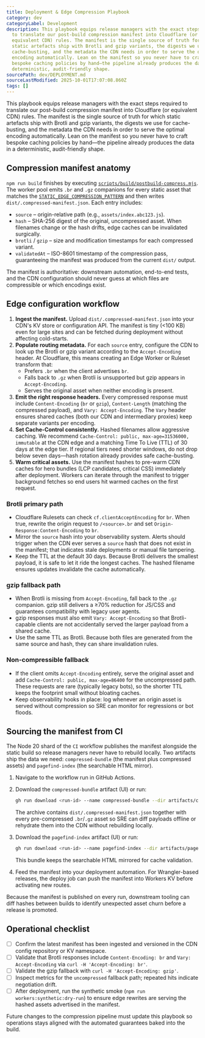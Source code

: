 ```yaml
---
title: Deployment & Edge Compression Playbook
category: dev
categoryLabel: Development
description: This playbook equips release managers with the exact steps required
  to translate our post-build compression manifest into Cloudflare (or
  equivalent CDN) rules. The manifest is the single source of truth for which
  static artefacts ship with Brotli and gzip variants, the digests we use for
  cache-busting, and the metadata the CDN needs in order to serve the optimal
  encoding automatically. Lean on the manifest so you never have to craft
  bespoke caching policies by hand—the pipeline already produces the data in a
  deterministic, audit-friendly shape.
sourcePath: dev/DEPLOYMENT.md
sourceLastModified: 2025-10-01T17:07:08.860Z
tags: []
---
```


This playbook equips release managers with the exact steps required to translate our
post-build compression manifest into Cloudflare (or equivalent CDN) rules. The
manifest is the single source of truth for which static artefacts ship with Brotli
and gzip variants, the digests we use for cache-busting, and the metadata the CDN
needs in order to serve the optimal encoding automatically. Lean on the manifest so
you never have to craft bespoke caching policies by hand—the pipeline already
produces the data in a deterministic, audit-friendly shape.

## Compression manifest anatomy

`npm run build` finishes by executing [`scripts/build/postbuild-compress.mjs`](https://github.com/apotheon-ai/apotheon.ai/blob/main/scripts/build/postbuild-compress.mjs).
The worker pool emits `.br` and `.gz` companions for every static asset that matches
the [`STATIC_EDGE_COMPRESSION_PATTERN`](https://github.com/apotheon-ai/apotheon.ai/blob/main/config/build/compression.mjs) and then
writes `dist/.compressed-manifest.json`. Each entry includes:

- `source` – origin-relative path (e.g., `assets/index.abc123.js`).
- `hash` – SHA-256 digest of the original, uncompressed asset. When filenames change
  or the hash drifts, edge caches can be invalidated surgically.
- `brotli` / `gzip` – size and modification timestamps for each compressed variant.
- `validatedAt` – ISO-8601 timestamp of the compression pass, guaranteeing the
  manifest was produced from the current `dist/` output.

The manifest is authoritative: downstream automation, end-to-end tests, and the CDN
configuration should never guess at which files are compressible or which encodings
exist.

## Edge configuration workflow

1. **Ingest the manifest.** Upload `dist/.compressed-manifest.json` into your CDN's
   KV store or configuration API. The manifest is tiny (&lt;100 KB) even for large
   sites and can be fetched during deployment without affecting cold-starts.
2. **Populate routing metadata.** For each `source` entry, configure the CDN to look
   up the Brotli or gzip variant according to the `Accept-Encoding` header. At
   Cloudflare, this means creating an Edge Worker or Ruleset transform that:
   - Prefers `.br` when the client advertises `br`.
   - Falls back to `.gz` when Brotli is unsupported but gzip appears in
     `Accept-Encoding`.
   - Serves the original asset when neither encoding is present.
3. **Emit the right response headers.** Every compressed response must include
   `Content-Encoding` (`br` or `gzip`), `Content-Length` (matching the compressed
   payload), and `Vary: Accept-Encoding`. The `Vary` header ensures shared caches
   (both our CDN and intermediary proxies) keep separate variants per encoding.
4. **Set Cache-Control consistently.** Hashed filenames allow aggressive caching.
   We recommend `Cache-Control: public, max-age=31536000, immutable` at the CDN edge
   and a matching Time To Live (TTL) of 30 days at the edge tier. If regional tiers
   need shorter windows, do not drop below seven days—hash rotation already provides
   safe cache-busting.
5. **Warm critical assets.** Use the manifest hashes to pre-warm CDN caches for
   hero bundles (LCP candidates, critical CSS) immediately after deployment. Workers
   can iterate through the manifest to trigger background fetches so end users hit
   warmed caches on the first request.

### Brotli primary path

- Cloudflare Rulesets can check `cf.clientAcceptEncoding` for `br`. When true,
  rewrite the origin request to `/<source>.br` and set `Origin-Response:Content-Encoding`
  to `br`.
- Mirror the `source` hash into your observability system. Alerts should trigger when
  the CDN ever serves a `source` hash that does not exist in the manifest; that
  indicates stale deployments or manual file tampering.
- Keep the TTL at the default 30 days. Because Brotli delivers the smallest payload,
  it is safe to let it ride the longest caches. The hashed filename ensures updates
  invalidate the cache automatically.

### gzip fallback path

- When Brotli is missing from `Accept-Encoding`, fall back to the `.gz` companion.
  gzip still delivers a ≥70% reduction for JS/CSS and guarantees compatibility with
  legacy user agents.
- gzip responses must also emit `Vary: Accept-Encoding` so that Brotli-capable
  clients are not accidentally served the larger payload from a shared cache.
- Use the same TTL as Brotli. Because both files are generated from the same source
  and hash, they can share invalidation rules.

### Non-compressible fallback

- If the client omits `Accept-Encoding` entirely, serve the original asset and add
  `Cache-Control: public, max-age=86400` for the uncompressed path. These requests
  are rare (typically legacy bots), so the shorter TTL keeps the footprint small
  without bloating caches.
- Keep observability hooks in place: log whenever an origin asset is served without
  compression so SRE can monitor for regressions or bot floods.

## Sourcing the manifest from CI

The Node 20 shard of the `CI` workflow publishes the manifest alongside the static
build so release managers never have to rebuild locally. Two artifacts ship the
data we need: `compressed-bundle` (the manifest plus compressed assets) and
`pagefind-index` (the searchable HTML mirror).

1. Navigate to the workflow run in GitHub Actions.
2. Download the `compressed-bundle` artifact (UI) or run:

   ```bash
   gh run download <run-id> --name compressed-bundle --dir artifacts/compressed
   ```

   The archive contains `dist/.compressed-manifest.json` together with every
   pre-compressed `.br`/`.gz` asset so SRE can diff payloads offline or rehydrate
   them into the CDN without rebuilding locally.

3. Download the `pagefind-index` artifact (UI) or run:

   ```bash
   gh run download <run-id> --name pagefind-index --dir artifacts/pagefind
   ```

   This bundle keeps the searchable HTML mirrored for cache validation.

4. Feed the manifest into your deployment automation. For Wrangler-based releases,
   the deploy job can push the manifest into Workers KV before activating new
   routes.

Because the manifest is published on every run, downstream tooling can diff hashes
between builds to identify unexpected asset churn before a release is promoted.

## Operational checklist

- [ ] Confirm the latest manifest has been ingested and versioned in the CDN config
      repository or KV namespace.
- [ ] Validate that Brotli responses include `Content-Encoding: br` and
      `Vary: Accept-Encoding` via `curl -H 'Accept-Encoding: br'`.
- [ ] Validate the gzip fallback with `curl -H 'Accept-Encoding: gzip'`.
- [ ] Inspect metrics for the `uncompressed` fallback path; repeated hits indicate
      negotiation drift.
- [ ] After deployment, run the synthetic smoke (`npm run workers:synthetic:dry-run`)
      to ensure edge rewrites are serving the hashed assets advertised in the
      manifest.

Future changes to the compression pipeline must update this playbook so operations
stays aligned with the automated guarantees baked into the build.
